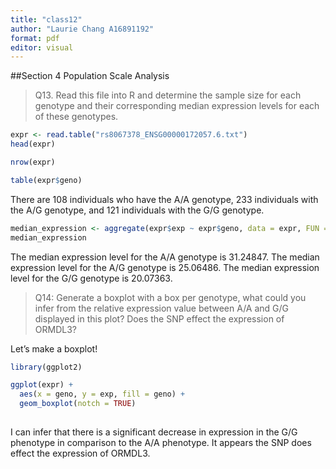 ```yaml
---
title: "class12"
author: "Laurie Chang A16891192"
format: pdf
editor: visual
---
```


##Section 4 Population Scale Analysis

>Q13. Read this file into R and determine the sample size for each genotype and their corresponding median expression levels for each of these genotypes.

```r
expr <- read.table("rs8067378_ENSG00000172057.6.txt")
head(expr)
```

```r
nrow(expr)
```

```r
table(expr$geno)
```

There are 108 individuals who have the A/A genotype, 233 individuals with the A/G genotype, and 121 individuals with the G/G genotype.

```r
median_expression <- aggregate(expr$exp ~ expr$geno, data = expr, FUN = median)
median_expression
```

The median expression level for the A/A genotype is 31.24847.
The median expression level for the A/G genotype is 25.06486.
The median expression level for the G/G genotype is 20.07363.

>Q14: Generate a boxplot with a box per genotype, what could you infer from the relative expression value between A/A and G/G displayed in this plot? Does the SNP effect the expression of ORMDL3?

Let's make a boxplot!

```r
library(ggplot2)

ggplot(expr) + 
  aes(x = geno, y = exp, fill = geno) +
  geom_boxplot(notch = TRUE)
 
```

I can infer that there is a significant decrease in expression in the G/G phenotype in comparison to the A/A phenotype. It appears the SNP does effect the expression of ORMDL3. 


